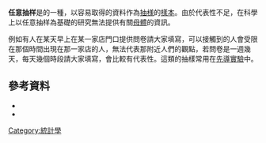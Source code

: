 '''任意抽样'''是{{link-en|非概率抽样|non-probability sampling}}的一種，以容易取得的資料作為[[抽様|抽様]]的[[樣本_(統計學)|樣本]]。由於代表性不足，在科學上以任意抽样為基礎的研究無法提供有關[[母體|母體]]的資訊。

例如有人在某天早上在某一家店門口提供問卷請大家填寫，可以接觸到的人會受限在那個時間出現在那一家店的人，無法代表那附近人們的觀點，若問卷是一週幾天，每天幾個時段請大家填寫，會比較有代表性。這類的抽樣常用在[[先導實驗|先導實驗]]中。

==參考資料==
* {{cite book
  | last = Boxill   | first = Ian    | last2 = Chambers | first2 = Claudia | last3 = Wint | first3 = Eleanor 
  | title = '''Introduction to Social Research''' With Applications to the Caribbean
  | publisher = University of The West Indies Press 
  | date = 1997 
  | pages = Chapter 4, page 36 
  | isbn = 976-8125-22-5
  | nopp = true}} 
* {{cite book 
  | last = Powell 
  | first = Ronald R. 
  | title = Basic Research Methods for Librarians 
  | edition = 3 
  | date = 1997 
  | url = http://books.google.com/books?id=oTV76LdD0W8C&pg=PA68&lpg=PA68&dq=accidental+sampling&source=web&ots=QDon8rF3tt&sig=w2kiFAISTpE_-1JGBKDrdjeRrmY 
  | isbn = 1-56750-338-1 
  | page = 68 
  | access-date = 2013-10-03 
  | archive-date = 2013-12-10 
  | archive-url = https://web.archive.org/web/20131210084027/http://books.google.com/books?id=oTV76LdD0W8C&pg=PA68&lpg=PA68&dq=accidental+sampling&source=web&ots=QDon8rF3tt&sig=w2kiFAISTpE_-1JGBKDrdjeRrmY 
  | dead-url = no 
  }}

[[Category:統計學|Category:統計學]]

{{statistics-stub}}